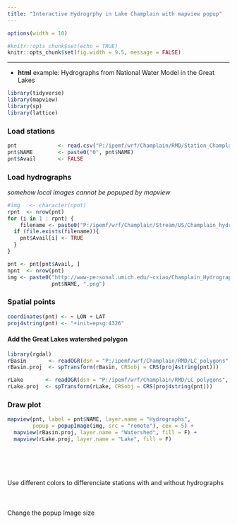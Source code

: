 ```yaml
---
title: "Interactive Hydrogrphy in Lake Champlain with mapview popup"
---
```


```r
options(width = 10)
```

```r
#knitr::opts_chunk$set(echo = TRUE)
knitr::opts_chunk$set(fig.width = 9.5, message = FALSE)
```

---

* __html__ example:
Hydrographs from National Water Model in the Great Lakes
```r
library(tidyverse)
library(mapview)
library(sp)
library(lattice)
```

### Load stations
```r
pnt             <- read.csv("P:/ipemf/wrf/Champlain/RMD/Station_Champlain.csv")
pnt$NAME        <- paste0("0", pnt$NAME)
pnt$Avail       <- FALSE
```
### Load hydrographs
*somehow local images cannot be popuped by mapview*
```r
#img   <- character(npnt)
rpnt  <- nrow(pnt)
for (i in 1 : rpnt) {
    filename <- paste0("P:/ipemf/wrf/Champlain/Stream/US/Champlain_hydrograph_comp_", pnt$NAME[i], ".png")
  if (file.exists(filename)){
    pnt$Avail[i] <- TRUE
  }
}

pnt <- pnt[pnt$Avail, ]
npnt  <- nrow(pnt)
img <- paste0("http://www-personal.umich.edu/~cxiao/Champlain_Hydrograph/Champlain_hydrograph_comp_", 
              pnt$NAME, ".png")

```
### Spatial points
```r
coordinates(pnt) <- ~ LON + LAT
proj4string(pnt) <- "+init=epsg:4326"

```

#### Add the Great Lakes watershed polygon
```r
library(rgdal)
rBasin       <- readOGR(dsn = "P:/ipemf/wrf/Champlain/RMD/LC_polygons", layer = "lake_champlain_basin_simplified")
rBasin.proj  <- spTransform(rBasin, CRSobj = CRS(proj4string(pnt)))

rLake       <- readOGR(dsn = "P:/ipemf/wrf/Champlain/RMD/LC_polygons", layer = "lake_champlain_simplified")
rLake.proj  <- spTransform(rLake, CRSobj = CRS(proj4string(pnt)))
```

### Draw plot
```r
mapview(pnt, label = pnt$NAME, layer.name = "Hydrographs", 
        popup = popupImage(img, src = "remote"), cex = 5) +
  mapview(rBasin.proj, layer.name = "Watershed", fill = F) +
  mapview(rLake.proj, layer.name = "Lake", fill = F)
```
</br>
</br>
</br>
</br>
Use different colors to differenciate stations with and without hydrographs
</br>
</br>
</br>
</br>
Change the popup Image size